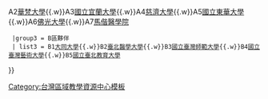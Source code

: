 {{Navbox subgroup
  |groupstyle = {{{1}}}
  |group1 = 中心學校
  | list1 = N2[[國立臺灣大學]]
  |group2 = A區夥伴
  | list2 = A1[[世新大學]]{{.w}}A2[[華梵大學]]{{.w}}A3[[國立宜蘭大學]]{{.w}}A4[[慈濟大學]]{{.w}}A5[[國立東華大學]]{{.w}}A6[[佛光大學]]{{.w}}A7[[馬偕醫學院]]
  |group3 = B區夥伴
  | list3 = B1[[大同大學 (台灣)|大同大學]]{{.w}}B2[[臺北醫學大學]]{{.w}}B3[[國立臺灣師範大學]]{{.w}}B4[[國立臺灣藝術大學]]{{.w}}B5[[國立臺北教育大學]]
}}<noinclude>[[Category:台灣區域教學資源中心模板]]</noinclude>